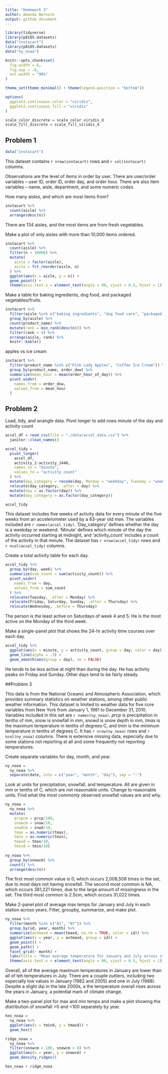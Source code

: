 ```yaml
---
title: "Homework 3"
author: Amanda Warnock
output: github_document
---
```




```r
library(tidyverse)
library(p8105.datasets)
data("instacart")
library(p8105.datasets)
data("ny_noaa")

knitr::opts_chunk$set(
  fig.width = 6,
  fig.asp = .6,
  out.width = "90%"
)

theme_set(theme_minimal() + theme(legend.position = "bottom"))

options(
  ggplot2.continuous.color = "viridis",
  ggplot2.continuous.fill = "viridis"
)

scale_color_discrete = scale_color_viridis_d
scale_fill_discrete = scale_fill_viridis_d
```


## Problem 1

```r
data("instacart")
```

This dataset contains `r nrow(instacart)` rows and `r col(instacart)` columns. 

Observations are the level of items in order by user. There are user/order variables -- user ID, order ID, order day, and order hour. There are also item variables -- name, aisle, department, and some numeric codes. 

How many aisles, and which are most items from?

```r
instacart %>% 
  count(aisle) %>% 
  arrange(desc(n))
```

There are 134 aisles, and the most items are from fresh vegetables. 


Make a plot of only aisles with more than 10,000 items ordered. 

```r
instacart %>% 
  count(aisle) %>% 
  filter(n > 10000) %>% 
  mutate(
    aisle = factor(aisle), 
    aisle = fct_reorder(aisle, n)
  ) %>% 
  ggplot(aes(x = aisle, y = n)) +
  geom_point() +
  theme(axis.text.x = element_text(angle = 90, vjust = 0.5, hjust = 1))
```


Make a table for baking ingredients, dog food, and packaged vegetables/fruits.

```r
instacart %>% 
  filter(aisle %in% c("baking ingredients", "dog food care", "packaged vegetables fruits")) %>% 
  group_by(aisle) %>% 
  count(product_name) %>% 
  mutate(rank = min_rank(desc(n))) %>% 
  filter(rank < 4) %>% 
  arrange(aisle, rank) %>% 
  knitr::kable()
```

apples vs ice cream

```r
instacart %>% 
  filter(product_name %in% c("Pink Lady Apples", "Coffee Ice Cream")) %>% 
  group_by(product_name, order_dow) %>% 
  summarize(mean_hour = mean(order_hour_of_day)) %>% 
  pivot_wider(
    names_from = order_dow,
    values_from = mean_hour
  )
```


## Problem 2

Load, tidy, and wrangle data. Pivot longer to add rows minute of the day and activity count

```r
accel_df = read_csv(file = "./data/accel_data.csv") %>% 
  janitor::clean_names()

accel_tidy = 
  pivot_longer(
    accel_df,
    activity_1:activity_1440,
    names_to = "minute",
    values_to = "activity_count"
  ) %>% 
  mutate(day_category = recode(day, Monday = "weekday", Tuesday = "weekday", Wednesday = "weekday", Thursday = "weekday", Friday = "weekday", Saturday = "weekend", Sunday = "weekend")) %>% 
  relocate(day_category, .after = day) %>% 
  mutate(day = as.factor(day)) %>% 
  mutate(day_category = as.factor(day_category))

accel_tidy
```

This dataset includes five weeks of activity data for every minute of the five weeks from an accelerometer used by a 63-year old man. The variables included are `r names(accel_tidy)`. 'Day_category' defines whether the day is a weekday or weekend. 'Minute' defines which minute of the day the activity occurred starting at midnight, and 'activity_count' includes a count of the activity in that minute. The dataset has `r nrow(accel_tidy)` rows and `r ncol(accel_tidy)` columns.


Create a total activity table for each day.

```r
accel_tidy %>% 
  group_by(day, week) %>% 
  summarize(sum_count = sum(activity_count)) %>% 
  pivot_wider(
    names_from = day,
    values_from = sum_count
  ) %>% 
  relocate(Tuesday, .after = Monday) %>% 
  relocate(Friday, Saturday, Sunday, .after = Thursday) %>% 
  relocate(Wednesday, .before = Thursday)

```
The person is the least active on Saturdays of week 4 and 5. He is the most active on the Monday of the third week. 

Make a single-panel plot that shows the 24-hr activity time courses over each day.

```r
accel_tidy %>% 
  ggplot(aes(x = minute, y = activity_count, group = day, color = day)) +
  geom_line(alpha = .3) +
  geom_smooth(aes(group = day), se = FALSE)
```
He tends to be less active at night than during the day. He has activity peaks on Friday and Sunday. Other days tend to be fairly steady. 

##Problem 3

This data is from the National Oceanic and Atmospheric Association, which provides summary statistics on weather stations, among other public weather information. This dataset is limited to weather data for five core variables from New York from January 1, 1981 to December 31, 2010. Variables included in this set are `r names(ny_noaa)`. *prcp* is precipitation in tenths of mm, *snow* is snowfall in mm, *snowd* is snow depth in mm, *tmax* is the maximum temperature in tenths of degrees C, and *tmin* is the minimum temperature in tenths of degrees C. It has `r nrow(ny_noaa)` rows and `r ncol(ny_noaa)` columns. There is extensive missing data, especially due to some stations not reporting at all and some frequently not reporting temperatures. 

Create separate variables for day, month, and year. 

```r
ny_noaa = 
  ny_noaa %>% 
  separate(date, into = c("year", "month", "day"), sep = "-")
```

Look at units for precipitation, snowfall, and temperature. All are given in mm or tenths of C, which are not reasonable units. Change to reasonable units. Find what the most commonly observed snowfall values are and why.  

```r
ny_noaa = 
  ny_noaa %>% 
  mutate(
    prcpcm = prcp/100, 
    snowcm = snow/10,
    snwdcm = snwd/10,
    tmax = as.numeric(tmax),
    tmin = as.numeric(tmin),
    tmaxd = tmax/10,
    tmind = tmin/10)
  
ny_noaa %>% 
  group_by(snowcm) %>% 
  count() %>% 
  arrange(desc(n))
```

The first most common value is 0, which occurs 2,008,508 times in the set, due to most days not having snowfall. The second most common is NA, which occurs 381,221 times, due to the large amount of missingness in the set. The third most common is 2.5cm, which occurs 31,022 times.

Make 2-panel plot of average max temps for January and July in each station across years. Filter, groupby, summarize, and make plot. 

```r
ny_noaa %>% 
  filter(month %in% c("01", "07")) %>% 
  group_by(id, year, month) %>% 
  summarize(avtmaxd = mean(tmaxd, na.rm = TRUE, color = id)) %>% 
  ggplot(aes(x = year, y = avtmaxd, group = id)) +
  geom_point() + 
  geom_path() +
  facet_grid(~ month) + 
  labs(title = "Mean average temperature for January and July across stations and years", x = "year", y = "average maximum temperature (C)") +
  theme(axis.text.x = element_text(angle = 90, vjust = 0.5, hjust = 1))
```
Overall, all of the average maximum temperatures in January are lower than all of teh temperatures in July. There are a couple outliers, including two especially low values in January (1982 and 2005) and one in July (1988). Despite a slight dip in the late 2000s, a the temperature overall rises across the years in January, a potential mark of climate change. 

Make a two-panel plot for max and min temps and make a plot showing the distribution of snowfall >0 and <100 separately by year. 

```r
hex_noaa = 
  ny_noaa %>% 
  ggplot(aes(x = tmind, y = tmaxd)) + 
  geom_hex()

ridge_noaa = 
  ny_noaa %>% 
  filter(snowcm < 100, snowcm > 0) %>% 
  ggplot(aes(x = year, y = snowcm) +
  geom_density_ridges()

hex_noaa + ridge_noaa
```

